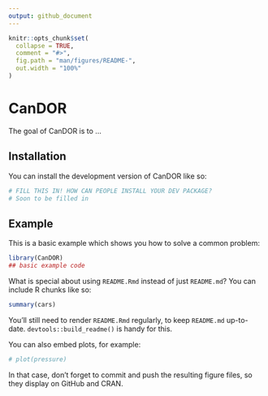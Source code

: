 ```yaml
---
output: github_document
---
```


<!-- README.md is generated from README.Rmd. Please edit that file -->

```r
knitr::opts_chunk$set(
  collapse = TRUE,
  comment = "#>",
  fig.path = "man/figures/README-",
  out.width = "100%"
)
```

# CanDOR

<!-- badges: start -->
<!-- badges: end -->

The goal of CanDOR is to ...

## Installation

You can install the development version of CanDOR like so:

``` r
# FILL THIS IN! HOW CAN PEOPLE INSTALL YOUR DEV PACKAGE?
# Soon to be filled in
```

## Example

This is a basic example which shows you how to solve a common problem:

```r
library(CanDOR)
## basic example code
```

What is special about using `README.Rmd` instead of just `README.md`? You can include R chunks like so:

```r
summary(cars)
```

You'll still need to render `README.Rmd` regularly, to keep `README.md` up-to-date. `devtools::build_readme()` is handy for this.

You can also embed plots, for example:

```r
# plot(pressure)
```

In that case, don't forget to commit and push the resulting figure files, so they display on GitHub and CRAN.
